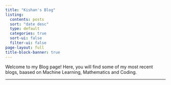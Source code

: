 ```yaml
---
title: "Kishan's Blog"
listing:
  contents: posts
  sort: "date desc"
  type: default
  categories: true
  sort-ui: false
  filter-ui: false
page-layout: full
title-block-banner: true
---
```


Welcome to my Blog page! Here, you will find some of my most recent blogs, baased on Machine Learning, Mathematics and Coding. 

---
